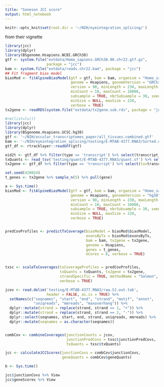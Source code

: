 ```yaml
---
title: "Soneson JCC score"
output: html_notebook
---
```


```r
knitr::opts_knit$set(root.dir = '~/NIH/eyeintegration_splicing/')
```


from their vignette
```r
library(jcc)
library(dplyr)
library(BSgenome.Hsapiens.NCBI.GRCh38)
gtf <- system.file("extdata/Homo_sapiens.GRCh38.90.chr22.gtf.gz", 
                   package = "jcc")
bam <- system.file("extdata/reads.chr22.bam", package = "jcc")
## Fit fragment bias model
biasMod <- fitAlpineBiasModel(gtf = gtf, bam = bam, organism = "Homo_sapiens",
                              genome = Hsapiens, genomeVersion = "GRCh38",
                              version = 90, minLength = 230, maxLength = 7000,
                              minCount = 10, maxCount = 10000, 
                              subsample = TRUE, nbrSubsample = 30, seed = 1,
                              minSize = NULL, maxSize = 220, 
                              verbose = TRUE)
tx2gene <- readRDS(system.file("extdata/tx2gene.sub.rds", package = "jcc"))


```





```r
#rm(list=ls())
library(jcc)
library(dplyr)
library(BSgenome.Hsapiens.UCSC.hg38)
gtf <- '~/NIH/occular_transcriptomes_paper/all_tissues.combined.gtf'
bam <- '~/NIH/eyeintegration_splicing/testing/E-MTAB-4377.RNA3/Sorted.out.bam'
gtf_df <- rtracklayer::readGFF(gtf) 

oid2t <- gtf_df %>% filter(type == 'transcript') %>% select(transcript_id, transcript=oId)
txQuants <- read_tsv('testing/quant/E-MTAB-4377.RNA3/quant.sf') %>% select(transcript=Name, count=NumReads, TPM) %>% inner_join(oid2t) %>% select(-transcript) %>% select(transcript=transcript_id, count, TPM) 
tx2gene <- gtf_df %>% filter(type == 'transcript') %>% select(tx=transcript_id, gene=gene_id, symbol=gene_name) %>% filter(tx%in% txQuants$transcript)

set.seed(420024)
t_genes <- tx2gene %>% sample_n(5) %>% pull(gene)

```

```r
a <- Sys.time()
biasMod <- fitAlpineBiasModel(gtf = gtf, bam = bam, organism = "Homo_sapiens",
                              genome = Hsapiens, genomeVersion = "hg38",
                              version = 90, minLength = 230, maxLength = 7000,
                              minCount = 10, maxCount = 10000, 
                              subsample = TRUE, nbrSubsample = 30, seed = 1,
                              minSize = NULL, maxSize = 220, 
                              verbose = TRUE)


predCovProfiles <- predictTxCoverage(biasModel = biasMod$biasModel, 
                                     exonsByTx = biasMod$exonsByTx, 
                                     bam = bam, tx2gene = tx2gene, 
                                     genome = Hsapiens,
                                     genes = t_genes, 
                                     nCores = 6, verbose = TRUE)


txsc <- scaleTxCoverages(txCoverageProfiles = predCovProfiles, 
                         txQuants = txQuants, tx2gene = tx2gene,
                         strandSpecific = TRUE, methodName = "Salmon", 
                         verbose = TRUE)

jcov <- read.delim('testing/E-MTAB-4377.RNA3/raw.SJ.out.tab',
                   header = FALSE, as.is = TRUE) %>%
  setNames(c("seqnames", "start", "end", "strand", "motif", "annot",
             "uniqreads", "mmreads", "maxoverhang")) %>% 
  dplyr::mutate(strand = replace(strand, strand == 1, "+")) %>%
  dplyr::mutate(strand = replace(strand, strand == 2, "-")) %>%
  dplyr::select(seqnames, start, end, strand, uniqreads, mmreads) %>%
  dplyr::mutate(seqnames = as.character(seqnames))


combCov <- combineCoverages(junctionCounts = jcov, 
                            junctionPredCovs = txsc$junctionPredCovs,
                            txQuants = txsc$txQuants)

jcc <- calculateJCCScores(junctionCovs = combCov$junctionCovs, 
                          geneQuants = combCov$geneQuants)

b <- Sys.time()

jcc$junctionCovs %>% View
jcc$geneScores %>% View


```



